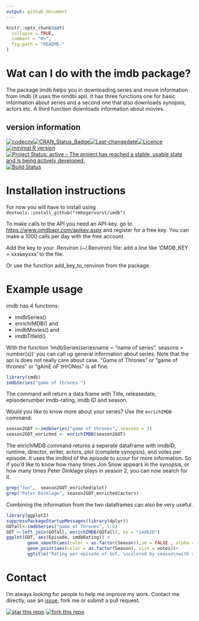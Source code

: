 ```yaml
---
output: github_document
---
```


<!-- README.md is generated from README.Rmd. Please edit that file -->

```r
knitr::opts_chunk$set(
  collapse = TRUE,
  comment = "#>",
  fig.path = "README-"
)
```

# Wat can I do with the imdb package?

The package imdb helps you in downloading series and movie information from imdb (it uses the omdbi api). It has three functions
one for basic information about series and a second one that also downloads synopsis, actors etc.
A third function downloads information about movies.

## version information
[![codecov](https://codecov.io/gh/RMHogervorst/imdb/branch/master/graph/badge.svg)](https://codecov.io/gh/RMHogervorst/imdb)[![CRAN_Status_Badge](http://www.r-pkg.org/badges/version/imdb)](https://cran.r-project.org/package=imdb)[![Last-changedate](https://img.shields.io/badge/last%20change-2017--03--03-yellowgreen.svg)](/commits/master)[![Licence](https://img.shields.io/badge/licence-MIT-lightgrey.svg)](http://choosealicense.com/)[![minimal R version](https://img.shields.io/badge/R-3.2.2-6666ff.svg)](https://cran.r-project.org/)[![Project Status: active – The project has reached a stable, usable state and is being actively developed.](http://www.repostatus.org/badges/latest/active.svg)](http://www.repostatus.org/#active)[![Build Status](https://travis-ci.org/RMHogervorst/imdb.svg?branch=master)](https://travis-ci.org/RMHogervorst/imdb)




# Installation instructions
For now you will have to install using `devtools::install_github("rmhogervorst/imdb")`

To make calls to the API you need an API-key. 
go to <https://www.omdbapi.com/apikey.aspx> and register for a
free key. You can make a 1000 calls per day with the free account.

Add the key to your .Renviron (~/.Renviron) file:
add a line like 'OMDB_KEY = xxxkeyxxx' to the file.

Or use the function add_key_to_renviron from the package.

# Example usage
imdb has 4 functions: 

- imdbSeries()
- enrichIMDB() and
- imdbMovies() and
- imdbTitleId()

With the function 'imdbSeries(seriesname = "name of series", seasons = number(s))'
you can call up general information about series. Note that the api is does
not really care about case. "Game of Thrones" or "game of thrones" or 
"gAmE oF tHrONes "  is all fine. 

```r
library(imdb)
imdbSeries("game of thrones ")
```

The command will return a data frame with Title, releasedate, episodenumber
imdb-rating, imdb ID and season. 

Would you like to know more about your series? Use the `enrichIMDB` command:

```r
season2GOT <-imdbSeries("game of thrones", seasons = 2)
season2GOT_enriched <- enrichIMDB(season2GOT)
```

The enrichIMDB command returns a seperate dataframe with 
imdbID, runtime, director, writer, actors, plot (complete synopsis), and votes 
per episode. It uses the imdbid of the episode to scour for more information.
So if you'd like to know how many times Jon Snow appears in the synopsis, 
or how many times Peter Dinklage plays in season 2, you can now search for it.

```r
grep("Jon",  season2GOT_enriched$plot)
grep("Peter Dinklage", season2GOT_enriched$actors)
```

Combining the information from the two dataframes can also be very useful.

```r
library(ggplot2)
suppressPackageStartupMessages(library(dplyr))
GOTall<-imdbSeries("game of Thrones", 1:6)
GOT <-left_join(GOTall, enrichIMDB(GOTall), by = "imdbID")
ggplot(GOT, aes(Episode, imdbRating)) + 
        geom_smooth(aes(color = as.factor(Season)),se = FALSE , alpha = 1/10)+
        geom_point(aes(color = as.factor(Season), size = votes))+
        ggtitle("Rating per episode of GoT, \ncolored by season\nwith smoothlines")
```


# Contact
I'm always looking for people to help me improve my work. 
Contact me directly, use an [issue](https://github.com/RMHogervorst/imdb/issues), fork me or submit a pull request.

[![star this repo](http://githubbadges.com/star.svg?user=RMHogervorst&repo=imdb&style=flat)](https://github.com/RMHogervorst/imdb)
[![fork this repo](http://githubbadges.com/fork.svg?user=RMHogervorst&repo=imdb&style=flat)](https://github.com/RMHogervorst/imdb/fork)
